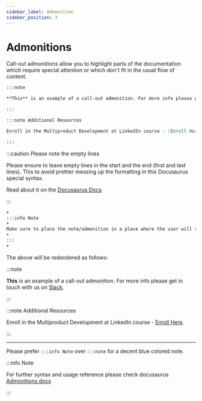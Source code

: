 ```yaml
---
sidebar_label: Admonition
sidebar_position: 3
---
```


# Admonitions

Call-out admonitions allow you to highlight parts of the documentation which require special attention or which
don't fit in the usual flow of content.

```markdown
:::note

**This** is an example of a call-out admonition. For more info please get in touch with us on [Slack](https://slack.gg/vBPpJkS).

:::
```

```markdown
:::note Additional Resources

Enroll in the Multiproduct Development at LinkedIn course - [Enroll Here](https://go/engu).

:::
```

:::caution Please note the empty lines

Please ensure to leave empty lines in the start and the end (first and last lines). This to avoid prettier messing
up the formatting in this Docusaurus special syntax.

Read about it on the [Docusaurus Docs](https://docusaurus.io/docs/markdown-features/admonitions#usage-with-prettier)

:::

```diff {1,3,5,7}
+
:::info Note
+
Make sure to place the note/admonition in a place where the user will see it at the appropriate time.
+
:::
+
```
The above will be redendered as follows:

:::note

**This** is an example of a call-out admonition. For more info please get in touch with us on [Slack](https://slack.gg/vBPpJkS).

:::

:::note Additional Resources

Enroll in the Multiproduct Development at LinkedIn course - [Enroll Here](https://go/engu).

:::

<hr />

Please prefer `:::info Note` over `:::note` for a decent blue colored note.

:::info Note

For further syntax and usage reference please check docusaurus
[Admonitions docs](https://docusaurus.io/docs/markdown-features/admonitions)

:::
